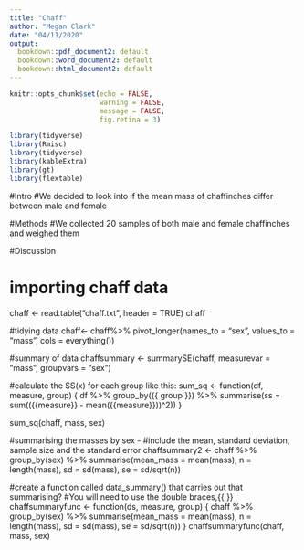 ```yaml
---
title: "Chaff"
author: "Megan Clark"
date: "04/11/2020"
output: 
  bookdown::pdf_document2: default
  bookdown::word_document2: default
  bookdown::html_document2: default
---
```

```r
knitr::opts_chunk$set(echo = FALSE, 
                      warning = FALSE,
                      message = FALSE,
                      fig.retina = 3)
```

```r
library(tidyverse)
library(Rmisc)
library(tidyverse)
library(kableExtra)
library(gt)
library(flextable)
```

#Intro
#We decided to look into if the mean mass of chaffinches differ between male and female

#Methods
#We collected 20 samples of both male and female chaffinches and weighed them

#Discussion



# importing chaff data
chaff <- read.table("chaff.txt", header = TRUE)
chaff

#tidying data
chaff<- chaff%>% 
  pivot_longer(names_to = "sex", 
               values_to = "mass",
               cols = everything())

#summary of data
chaffsummary <- summarySE(chaff, measurevar = "mass",
                      groupvars = "sex")


#calculate the SS(x) for each group like this:
sum_sq <- function(df, measure, group) {
  df %>% group_by({{ group }}) %>% 
    summarise(ss = sum(({{measure}} - mean({{measure}}))^2))
}

sum_sq(chaff, mass, sex)

#summarising the masses by sex - 
#include the mean, standard deviation, sample size and the standard error
chaffsummary2 <- chaff %>% 
  group_by(sex) %>% 
  summarise(mean_mass = mean(mass),
            n = length(mass),
            sd = sd(mass),
            se = sd/sqrt(n))

#create a function called data_summary() that carries out that summarising? 
#You will need to use the double braces,{{ }}
chaffsummaryfunc <- function(ds, measure, group) {
  chaff %>% group_by(sex) %>% 
  summarise(mean_mass = mean(mass),
            n = length(mass),
            sd = sd(mass),
            se = sd/sqrt(n))
}
chaffsummaryfunc(chaff, mass, sex)










